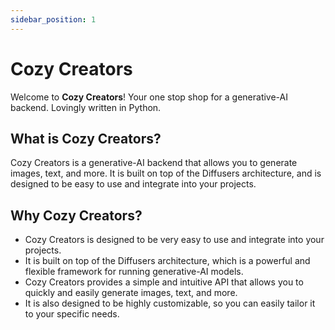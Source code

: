 ```yaml
---
sidebar_position: 1
---
```


# Cozy Creators

Welcome to **Cozy Creators**! Your one stop shop for a generative-AI backend. Lovingly written in Python.

## What is Cozy Creators?

Cozy Creators is a generative-AI backend that allows you to generate images, text, and more. It is built on top of the
Diffusers architecture, and is designed to be easy to use and integrate into your projects.

## Why Cozy Creators?

- Cozy Creators is designed to be very easy to use and integrate into your projects.
- It is built on top of the Diffusers architecture, which is a powerful and flexible framework for running generative-AI
  models.
- Cozy Creators provides a simple and intuitive API that allows you to quickly and easily generate images, text, and
  more.
- It is also designed to be highly customizable, so you can easily tailor it to your specific needs.

